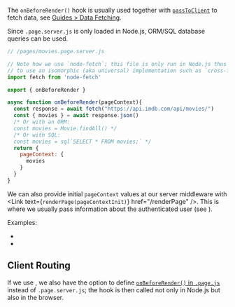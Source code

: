 
The `onBeforeRender()` hook is usually used together with [`passToClient`](/passToClient) to fetch data, see [Guides > Data Fetching](/data-fetching).

Since `.page.server.js` is only loaded in Node.js, ORM/SQL database queries can be used.

```js
// /pages/movies.page.server.js

// Note how we use `node-fetch`; this file is only run in Node.js thus we don't need
// to use an isomorphic (aka universal) implementation such as `cross-fetch`.
import fetch from 'node-fetch'

export { onBeforeRender }

async function onBeforeRender(pageContext){
  const response = await fetch("https://api.imdb.com/api/movies/")
  const { movies } = await response.json()
  /* Or with an ORM:
  const movies = Movie.findAll() */
  /* Or with SQL:
  const movies = sql`SELECT * FROM movies;` */
  return {
    pageContext: {
      movies
    }
  }
}
```

We can also provide initial `pageContext` values at our server middleware with <Link text={<code>renderPage(pageContextInit)</code>} href="/renderPage" />.
This is where we usually pass information about the authenticated user
(see <Link href="/auth" />).

Examples:
- <Link href='/examples/react-full/pages/star-wars/index/index.page.server.ts' />
- <Link href='/examples/vue-full/pages/star-wars/index/index.page.server.ts' />

## Client Routing

If we use <Link href="/clientRouting" noBreadcrumb />,
we also have the option to define [`onBeforeRender()` in `.page.js`](/onBeforeRender-isomorphic) instead of `.page.server.js`;
the hook is then called not only in Node.js but also in the browser.
